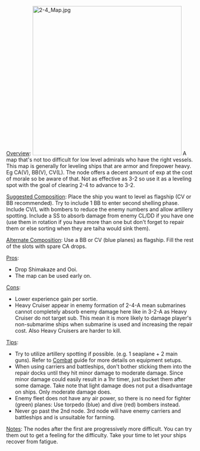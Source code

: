 <u>Overview</u>:<span style="float: right;">{{Edit|Template:Leveling2-4A
}}</span> [[File:2-4 Map.jpg|thumb|400x400px]]
A map that's not too difficult for low level admirals who have the right vessels. This map is generally for leveling ships that are armor and firepower heavy. Eg CA(V), BB(V), CV(L). The node offers a decent amount of exp at the cost of morale so be aware of that. Not as effective as 3-2 so use it as a leveling spot with the goal of clearing 2-4 to advance to 3-2.

<u>Suggested Composition</u>: Place the ship you want to level as flagship (CV or BB recommended).  Try to include 1 BB to enter second shelling phase.  Include CV/L with bombers to reduce the enemy numbers and allow artillery spotting. Include a SS to absorb damage from enemy CL/DD if you have one (use them in rotation if you have more than one but don't forget to repair them or else sorting when they are taiha would sink them).

<u>Alternate Composition</u>: Use a BB or CV (blue planes) as flagship. Fill the rest of the slots with spare CA drops.  

<u>Pros</u>:
*Drop Shimakaze and Ooi.
*The map can be used early on.
<u>Cons</u>:
*Lower experience gain per sortie.
*Heavy Cruiser appear in enemy formation of 2-4-A mean submarines cannot completely absorb enemy damage here like in 3-2-A as Heavy Cruiser do not target sub. This mean it is more likely to damage player's non-submarime ships when submarine  is used and increasing the repair cost. Also Heavy Cruisers are harder to kill.

<u>Tips</u>:
* Try to utilize artillery spotting if possible.  (e.g. 1 seaplane + 2 main guns). Refer to [http://kancolle.wikia.com/wiki/Combat#Combat_Equipment_Setups Combat] guide for more details on equipment setups.
* When using carriers and battleships, don't bother sticking them into the repair docks until they hit minor damage to moderate damage. Since minor damage could easily result in a 1hr timer, just bucket them after some damage. Take note that light damage does not put a disadvantage on ships. Only moderate damage does.
* Enemy fleet does not have any air power, so there is no need for fighter (green) planes: Use torpedo (blue) and dive (red) bombers instead.
* Never go past the 2nd node. 3rd node will have enemy carriers and battleships and is unsuitable for farming.
<u>Notes</u>: The nodes after the first are progressively more difficult.  You can try them out to get a feeling for the difficulty.  Take your time to let your ships recover from fatigue.